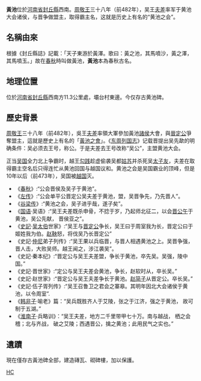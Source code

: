 '''黃池'''位於[[河南省|河南省]][[封丘縣|封丘縣]]西南。[[周敬王|周敬王]]三十八年（前482年），吴王[[夫差|夫差]]率军于黄池大会诸侯，与晋争做盟主，取得霸主名，这就是历史上有名的“黄池之会”。 

==名稱由來==
根據《封丘縣誌》記載：「天子東游於黃澤。歌曰：黃之池，其馬噴沙，黃之澤，其馬噴玉。」故在[[春秋时期|春秋]]時叫做黃池，'''黃池'''本為春秋古名。
==地理位置==
位於[[河南省|河南省]][[封丘縣|封丘縣]]西南方11.3公里處，壩台村東邊。今仅存古黄池碑。
==歷史背景==
[[周敬王|周敬王]]三十八年（前482年），吳王[[夫差|夫差]]率領大軍參加黃池[[諸侯|諸侯]]大會，與[[晉定公|晉定公]]爭奪盟主，這就是歷史上有名的「[[黃池會盟|黃池之會]]」。《[[东周列国志|东周列国志]]》记载晋提出吴先歃的明确条件：吴必须去王号，称公。于是夫差去王号改称“吴公”，主盟黄池大会。

正当[[吴国|吴国]]全力北上争霸时，越王[[勾践|勾践]]趁虚偷袭吴都[[苏州市|姑苏]]并杀死吴[[太子友|太子友]]，夫差在取得霸主空名后只得连忙从黄池回国与越国议和。黄池之会是吴国霸业的顶峰，但是10年以后（前473年），吴国被[[越国|越国]]灭。 

* 《[[春秋_(书)|春秋]]》:“公会晋侯及吴子于黄池”。
* 《[[左传|左传]]》:“公会单平公晋定公吴夫差于黄池，盟，吴晋争先，乃先晋人”。
* 《[[谷梁传|谷梁传]]》:“黄池之会，吴子进乎哉，遂子矣”。
* 《[[國語_(書)|国语]]·吴语》:“吴王夫差既杀申骨，不捻于岁，乃起师北征二，以会[[晉定公|晋公午]]于黄池，吴公先献， 晋侯亚之”。
* 《[[史記|史記]]·[[泰伯|吴太伯]]世家》:“吴王与[[晋定公|晋定公]]争长，吴王曰于周室我为长，晋定公曰于姬姓我为伯。[[趙簡子|赵鞅]]怒，将伐吴乃长晋定公”
* 《史記·[[孔子|仲尼]]弟子列传》:“吴王果以兵临晋，与晋人相遇黄池之上。吴晋争强，晋人击，大败吴师。越王闻之，涉江袭吴”。
* 《史記·秦本纪》:“晋定公与吴王夫差盟，争长于黄池，卒先吴。吴强，陵中国。”
* 《史記·晋世家》:“定公与吴王夫差会黄池，争长，赵软时从，卒长吴。”
* 《史記·赵世家》:“晋定公与吴王夫差争长于黄池。[[赵简子|赵简子]]从晋定公。卒长吴。”
* 《史記·伍子胥列传》:“吴王召鲁卫之君会之寨皋。其明年因北大会诸侯于黄池，以令周室”.
* 《[[韩非子|韩非子]]·喻老》篇：“吴兵既胜齐人于艾陵，张之于江济，强之于黄池， 故可制于五湖。”
* 《[[淮南子|淮南子]]·兵略训》：“吴王夫差，地方二千里带甲七十万。南与越战， 栖之会稽；北与齐战， 破之艾陵；西遇晋公，擒之黄池；此用民气之实也。”

==遺蹟==
現在僅存古黃池碑全部，建造磚瓦、砌碑樓，加以保護。

[[Category:封丘县|HC]]